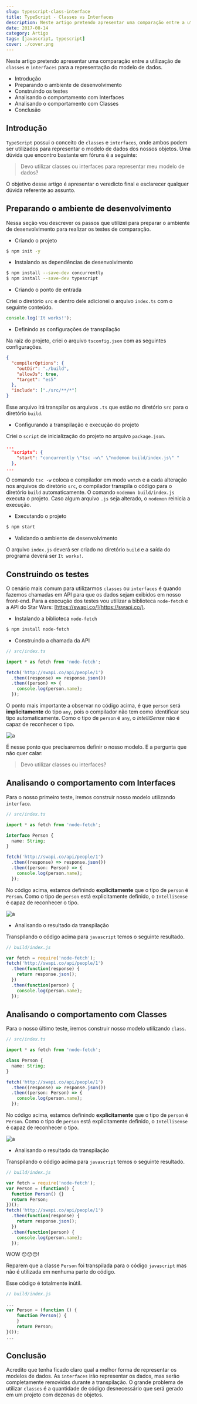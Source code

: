 ```yaml
---
slug: typescript-class-interface
title: TypeScript - Classes vs Interfaces
description: Neste artigo pretendo apresentar uma comparação entre a utilização de `classes` e `interfaces`.
date: 2017-08-14
category: Artigo
tags: [javascript, typescript]
cover: ./cover.png
---
```


Neste artigo pretendo apresentar uma comparação entre a utilização de `classes` e `interfaces` para a representação do modelo de dados.

- Introdução
- Preparando o ambiente de desenvolvimento
- Construindo os testes
- Analisando o comportamento com Interfaces
- Analisando o comportamento com Classes
- Conclusão

## Introdução

`TypeScript` possui o conceito de `classes` e `interfaces`, onde ambos podem ser utilizados para representar o modelo de dados dos nossos objetos. Uma dúvida que encontro bastante em fóruns é a seguinte:

> Devo utilizar classes ou interfaces para representar meu modelo de dados?

O objetivo desse artigo é apresentar o veredicto final e esclarecer qualquer dúvida referente ao assunto.

## Preparando o ambiente de desenvolvimento

Nessa seção vou descrever os passos que utilizei para preparar o ambiente de desenvolvimento para realizar os testes de comparação.

- Criando o projeto

```bash
$ npm init -y
```

- Instalando as dependências de desenvolvimento

```bash
$ npm install --save-dev concurrently
$ npm install --save-dev typescript
```

- Criando o ponto de entrada

Criei o diretório `src` e dentro dele adicionei o arquivo `index.ts` com o seguinte conteúdo.

```typescript
console.log('It works!');
```

- Definindo as configurações de transpilação

Na raiz do projeto, criei o arquivo `tsconfig.json` com as seguintes configurações.

```json
{
  "compilerOptions": {
    "outDir": "./build",
    "allowJs": true,
    "target": "es5"
  },
  "include": ["./src/**/*"]
}
```

Esse arquivo irá transpilar os arquivos `.ts` que estão no diretório `src` para o diretório `build`.

- Configurando a transpilação e execução do projeto

Criei o `script` de inicialização do projeto no arquivo `package.json`.

```json
...
  "scripts": {
    "start": "concurrently \"tsc -w\" \"nodemon build/index.js\" "
  },
...
```

O comando `tsc -w` coloca o compilador em modo `watch` e a cada alteração nos arquivos do diretório `src`, o compilador transpila o código para o diretório `build` automaticamente. O comando `nodemon build/index.js` executa o projeto. Caso algum arquivo `.js` seja alterado, o `nodemon` reinicia a execução.

- Executando o projeto

```bash
$ npm start
```

- Validando o ambiente de desenvolvimento

O arquivo `index.js` deverá ser criado no diretório `build` e a saída do programa deverá ser `It works!`.

## Construindo os testes

O cenário mais comum para utilizarmos `classes` ou `interfaces` é quando fazemos chamadas em API para que os dados sejam exibidos em nosso front-end. Para a execução dos testes vou utilizar a biblioteca `node-fetch` e a API do Star Wars: [https://swapi.co/](https://swapi.co/).

- Instalando a biblioteca `node-fetch`

```bash
$ npm install node-fetch
```

- Construindo a chamada da API

```typescript
// src/index.ts

import * as fetch from 'node-fetch';

fetch('http://swapi.co/api/people/1')
  .then((response) => response.json())
  .then((person) => {
    console.log(person.name);
  });
```

O ponto mais importante a observar no código acima, é que `person` será **implicitamente** do tipo `any`, pois o compilador não tem como identificar seu tipo automaticamente. Como o tipo de `person` é `any`, o _IntelliSense_ não é capaz de reconhecer o tipo.

![a](images/typescript-any.gif)

É nesse ponto que precisaremos definir o nosso modelo. E a pergunta que não quer calar:

> Devo utilizar classes ou interfaces?

## Analisando o comportamento com Interfaces

Para o nosso primeiro teste, iremos construir nosso modelo utilizando `interface`.

```typescript
// src/index.ts

import * as fetch from 'node-fetch';

interface Person {
  name: String;
}

fetch('http://swapi.co/api/people/1')
  .then((response) => response.json())
  .then((person: Person) => {
    console.log(person.name);
  });
```

No código acima, estamos definindo **explicitamente** que o tipo de `person` é `Person`. Como o tipo de `person` está explicitamente definido, o `IntelliSense` é capaz de reconhecer o tipo.

![a](images/typescript-interface.gif)

- Analisando o resultado da transpilação

Transpilando o código acima para `javascript` temos o seguinte resultado.

```javascript
// build/index.js

var fetch = require('node-fetch');
fetch('http://swapi.co/api/people/1')
  .then(function(response) {
    return response.json();
  })
  .then(function(person) {
    console.log(person.name);
  });
```

## Analisando o comportamento com Classes

Para o nosso último teste, iremos construir nosso modelo utilizando `class`.

```typescript
// src/index.ts

import * as fetch from 'node-fetch';

class Person {
  name: String;
}

fetch('http://swapi.co/api/people/1')
  .then((response) => response.json())
  .then((person: Person) => {
    console.log(person.name);
  });
```

No código acima, estamos definindo **explicitamente** que o tipo de `person` é `Person`. Como o tipo de `person` está explicitamente definido, o `IntelliSense` é capaz de reconhecer o tipo.

![a](images/typescript-class.gif)

- Analisando o resultado da transpilação

Transpilando o código acima para `javascript` temos o seguinte resultado.

```javascript
// build/index.js

var fetch = require('node-fetch');
var Person = (function() {
  function Person() {}
  return Person;
})();
fetch('http://swapi.co/api/people/1')
  .then(function(response) {
    return response.json();
  })
  .then(function(person) {
    console.log(person.name);
  });
```

WOW 😯😯😯!

Reparem que a classe `Person` foi transpilada para o código `javascript` mas não é utilizada em nenhuma parte do código.

Esse código é totalmente inútil.

```javascript
// build/index.js

...
var Person = (function () {
    function Person() {
    }
    return Person;
}());
...
```

## Conclusão

Acredito que tenha ficado claro qual a melhor forma de representar os modelos de dados. As `interfaces` irão representar os dados, mas serão completamente removidas durante a transpilação. O grande problema de utilizar `classes` é a quantidade de código desnecessário que será gerado em um projeto com dezenas de objetos.
